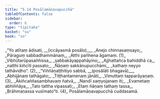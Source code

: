 ```yaml
---
title: "5.14 Posālamāṇavapucchā"
tableOfContents: false
sidebar:
  order: 6
type: "tipitaka"
basket: "su"
book: "sn"
---
```



<DynamicBreadcrumb />

<Division number="1119" book="sn">

<Paragraph number="1318" type="verses" book="sn">
_“Yo atītaṃ ādisati, __(iccāyasmā posālo)___  
_Anejo chinnasaṃsayo;_  
_Pāraguṃ sabbadhammānaṃ,_  
_Atthi pañhena āgamaṃ. (1)_  

</Paragraph>

</Division>
<Division number="1120" book="sn">

<Paragraph number="1319" type="verses" book="sn">
_Vibhūtarūpasaññissa,_  
_sabbakāyappahāyino;_  
_Ajjhattañca bahiddhā ca,_  
_natthi kiñcīti passato;_  
_Ñāṇaṃ sakkānupucchāmi,_  
_kathaṃ neyyo tathāvidho”. (2)_  

</Paragraph>

</Division>
<Division number="1121" book="sn">

<Paragraph number="1320" type="verses" book="sn">
_“Viññāṇaṭṭhitiyo sabbā, __(posālāti bhagavā)___  
_Abhijānaṃ tathāgato;_  
_Tiṭṭhantamenaṃ jānāti,_  
_Vimuttaṃ tapparāyaṇaṃ. (3)_  

</Paragraph>

</Division>
<Division number="1122" book="sn">

<Paragraph number="1321" type="verses" book="sn">
_Ākiñcaññasambhavaṃ ñatvā,_  
_Nandī saṃyojanaṃ iti;_  
_Evametaṃ abhiññāya,_  
_Tato tattha vipassati;_  
_Etaṃ ñāṇaṃ tathaṃ tassa,_  
_Brāhmaṇassa vusīmato”ti. (4)_  


</Paragraph>
</Division>

<Paragraph number="1322" type="center" book="sn">
Posālamāṇavapucchā cuddasamā.
</Paragraph>